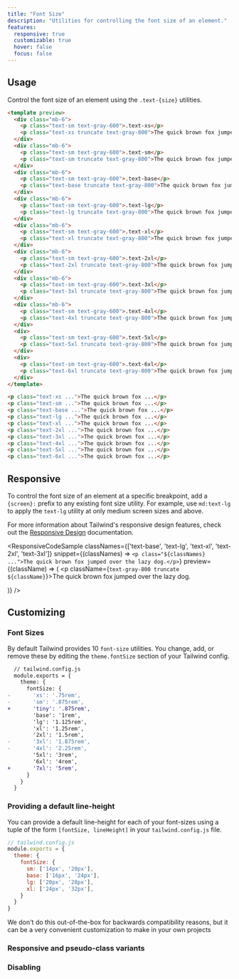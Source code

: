 ```yaml
---
title: "Font Size"
description: "Utilities for controlling the font size of an element."
features:
  responsive: true
  customizable: true
  hover: false
  focus: false
---
```





## Usage

Control the font size of an element using the `.text-{size}` utilities.

```html
<template preview>
  <div class="mb-6">
    <p class="text-sm text-gray-600">.text-xs</p>
    <p class="text-xs truncate text-gray-800">The quick brown fox jumped over the lazy dog.</p>
  </div>
  <div class="mb-6">
    <p class="text-sm text-gray-600">.text-sm</p>
    <p class="text-sm truncate text-gray-800">The quick brown fox jumped over the lazy dog.</p>
  </div>
  <div class="mb-6">
    <p class="text-sm text-gray-600">.text-base</p>
    <p class="text-base truncate text-gray-800">The quick brown fox jumped over the lazy dog.</p>
  </div>
  <div class="mb-6">
    <p class="text-sm text-gray-600">.text-lg</p>
    <p class="text-lg truncate text-gray-800">The quick brown fox jumped over the lazy dog.</p>
  </div>
  <div class="mb-6">
    <p class="text-sm text-gray-600">.text-xl</p>
    <p class="text-xl truncate text-gray-800">The quick brown fox jumped over the lazy dog.</p>
  </div>
  <div class="mb-6">
    <p class="text-sm text-gray-600">.text-2xl</p>
    <p class="text-2xl truncate text-gray-800">The quick brown fox jumped over the lazy dog.</p>
  </div>
  <div class="mb-6">
    <p class="text-sm text-gray-600">.text-3xl</p>
    <p class="text-3xl truncate text-gray-800">The quick brown fox jumped over the lazy dog.</p>
  </div>
  <div class="mb-6">
    <p class="text-sm text-gray-600">.text-4xl</p>
    <p class="text-4xl truncate text-gray-800">The quick brown fox jumped over the lazy dog.</p>
  </div>
  <div>
    <p class="text-sm text-gray-600">.text-5xl</p>
    <p class="text-5xl truncate text-gray-800">The quick brown fox jumped over the lazy dog.</p>
  </div>
  <div>
    <p class="text-sm text-gray-600">.text-6xl</p>
    <p class="text-6xl truncate text-gray-800">The quick brown fox jumped over the lazy dog.</p>
  </div>
</template>

<p class="text-xs ...">The quick brown fox ...</p>
<p class="text-sm ...">The quick brown fox ...</p>
<p class="text-base ...">The quick brown fox ...</p>
<p class="text-lg ...">The quick brown fox ...</p>
<p class="text-xl ...">The quick brown fox ...</p>
<p class="text-2xl ...">The quick brown fox ...</p>
<p class="text-3xl ...">The quick brown fox ...</p>
<p class="text-4xl ...">The quick brown fox ...</p>
<p class="text-5xl ...">The quick brown fox ...</p>
<p class="text-6xl ...">The quick brown fox ...</p>
```

## Responsive

To control the font size of an element at a specific breakpoint, add a `{screen}:` prefix to any existing font size utility. For example, use `md:text-lg` to apply the `text-lg` utility at only medium screen sizes and above.

For more information about Tailwind's responsive design features, check out the [Responsive Design](/docs/responsive-design) documentation.

<ResponsiveCodeSample
  classNames={['text-base', 'text-lg', 'text-xl', 'text-2xl', 'text-3xl']}
  snippet={(classNames) => `
    <p class="${classNames} ...">The quick brown fox jumped over the lazy dog.</p>
  `}
  preview={(className) => (
    <p className={`text-gray-800 truncate ${className}`}>The quick brown fox jumped over the lazy dog.</p>
  )}
/>

## Customizing

### Font Sizes

By default Tailwind provides 10 `font-size` utilities. You change, add, or remove these by editing the `theme.fontSize` section of your Tailwind config.

```diff
  // tailwind.config.js
  module.exports = {
    theme: {
      fontSize: {
-       'xs': '.75rem',
-       'sm': '.875rem',
+       'tiny': '.875rem',
        'base': '1rem',
        'lg': '1.125rem',
        'xl': '1.25rem',
        '2xl': '1.5rem',
-       '3xl': '1.875rem',
-       '4xl': '2.25rem',
        '5xl': '3rem',
        '6xl': '4rem',
+       '7xl': '5rem',
      }
    }
  }
```

### <Heading badge="v1.3.0+">Providing a default line-height</Heading>

You can provide a default line-height for each of your font-sizes using a tuple of the form `[fontSize, lineHeight]` in your `tailwind.config.js` file.

```js
// tailwind.config.js
module.exports = {
  theme: {
    fontSize: {
      sm: ['14px', '20px'],
      base: ['16px', '24px'],
      lg: ['20px', '28px'],
      xl: ['24px', '32px'],
    }
  }
}
```

We don't do this out-of-the-box for backwards compatibility reasons, but it can be a very convenient customization to make in your own projects

### Responsive and pseudo-class variants

<Variants plugin="fontSize" name="text sizing" />

### Disabling

<Disabling plugin="fontSize" name="text sizing" />
